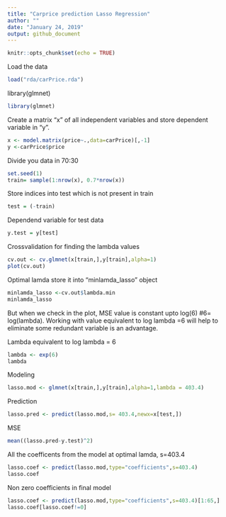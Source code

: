 ```yaml
---
title: "Carprice prediction Lasso Regression"
author: ""
date: "January 24, 2019"
output: github_document
---
```


```r
knitr::opts_chunk$set(echo = TRUE)
```

Load the data
```r
load("rda/carPrice.rda")
```

library(glmnet)
```r
library(glmnet)
```
Create a matrix "x" of all independent variables and store dependent variable in "y".
```r
x <- model.matrix(price~.,data=carPrice)[,-1]
y <-carPrice$price
```

Divide you data in 70:30 
```r
set.seed(1)
train= sample(1:nrow(x), 0.7*nrow(x))
```

Store indices into test which is not present in train
```r
test = (-train)
```

Dependend variable for test data
```r
y.test = y[test]
```

Crossvalidation for finding the lambda values 
```r
cv.out <- cv.glmnet(x[train,],y[train],alpha=1)
plot(cv.out)
```

Optimal lamda store it into "minlamda_lasso" object
```r
minlamda_lasso <-cv.out$lambda.min
minlamda_lasso
```

But when we check in the plot, MSE value is constant upto log(6) #6= log(lambda). Working with value equivalent to log lambda =6 will help to eliminate some redundant variable is an advantage.

Lambda equivalent to log lambda = 6
```r
lambda <- exp(6)
lambda
```

Modeling
```r
lasso.mod <- glmnet(x[train,],y[train],alpha=1,lambda = 403.4)
```

Prediction
```r
lasso.pred <- predict(lasso.mod,s= 403.4,newx=x[test,])
```

MSE
```r
mean((lasso.pred-y.test)^2)
```

All the coefficents from the model at optimal lamda, s=403.4
```r
lasso.coef <- predict(lasso.mod,type="coefficients",s=403.4)
lasso.coef
```

Non zero coefficients in final model
```r
lasso.coef <- predict(lasso.mod,type="coefficients",s=403.4)[1:65,]
lasso.coef[lasso.coef!=0]
```
